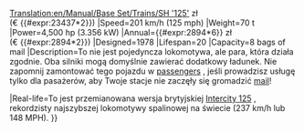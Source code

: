 [[Translation:en/Manual/Base Set/Trains/SH '125']]
{{pl/Manual/Base Set/Trains/Pociągi|Image=[[File:en/Manual/Base Set/Trains/Sh125.png]]
|Cost={{#expr:23437*6}} zł <br>(€ {{#expr:23437*2}})
|Speed=201 km/h (125 mph)
|Weight=70 t
|Power=4,500 hp (3.356 kW)
|Annual={{#expr:2894*6}} zł <br>(€ {{#expr:2894*2}})
|Designed=1978
|Lifespan=20
|Capacity=8 bags of mail
|Description=To nie jest pojedyncza lokomotywa, ale para, która działa zgodnie. Oba silniki mogą domyślnie zawierać dodatkowy ładunek. Nie zapomnij zamontować tego pojazdu w [[pl/Manual/Base Set/Cargos/Pasażerowie|passengers]] , jeśli prowadzisz usługę tylko dla pasażerów, aby Twoje stacje nie zaczęły się gromadzić [[pl/Manual/Base Set/Cargos/Poczta|mail]]!

|Real-life=To jest przemianowana wersja brytyjskiej [http://en.wikipedia.org/wiki/Intercity_125 Intercity 125] , rekordzisty najszybszej lokomotywy spalinowej na świecie (237 km/h lub 148 MPH).
}}